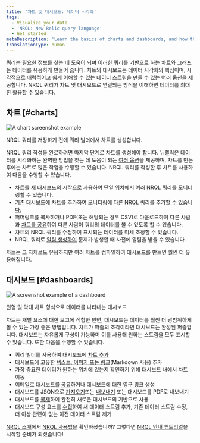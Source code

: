 ```yaml
---
title: '차트 및 대시보드: 데이터 시각화'
tags:
  - Visualize your data
  - 'NRQL: New Relic query language'
  - Get started
metaDescription: 'Learn the basics of charts and dashboards, and how they relate to NRQL.'
translationType: human
---
```




쿼리는 필요한 정보를 찾는 데 도움이 되며 이러한 쿼리를 기반으로 하는 차트와 그래프는 데이터를 유용하게 만들어 줍니다. 차트와 대시보드는 데이터 시각화의 핵심이며, 시각적으로 매력적이고 쉽게 이해할 수 있는 데이터 스트림을 만들 수 있는 여러 옵션을 제공합니다. NRQL 쿼리가 차트 및 대시보드로 연결되는 방식을 이해하면 데이터를 최대한 활용할 수 있습니다.

## 차트 [#charts]

<img
  title="A chart screenshot example"
  alt="A chart screenshot example "
  src={chartsChartUi}
/>

<figcaption>
  NRQL 쿼리를 저장하기 전에 쿼리 빌더에서 차트를 생성합니다.
</figcaption>

NRQL 쿼리 작성을 완료하려면 마지막 단계로 차트를 생성해야 합니다. 뉴렐릭은 데이터를 시각화하는 완벽한 방법을 찾는 데 도움이 되는 [여러 옵션](/docs/query-your-data/explore-query-data/use-charts/chart-types)을 제공하며, 차트를 만든 후에는 차트로 많은 작업을 수행할 수 있습니다. NRQL 쿼리를 작성한 후 차트를 사용하여 다음을 수행할 수 있습니다.

* 차트를 [새 대시보드](/docs/query-your-data/explore-query-data/dashboards/introduction-dashboards#dashboards-create)의 시작으로 사용하여 단일 위치에서 여러 NRQL 쿼리를 모니터링할 수 있습니다.
* 기존 대시보드에 차트를 추가하여 모니터링에 다른 NRQL 쿼리를 추가[할 수 있습니다.](/docs/query-your-data/explore-query-data/dashboards/manage-your-dashboard/#add-pages-edit)
* 퍼머링크를 복사하거나 PDF(또는 해당되는 경우 CSV)로 다운로드하여 다른 사람과 [차트를 공유](/docs/query-your-data/explore-query-data/use-charts/use-your-charts#share-charts)하여 다른 사람이 쿼리의 데이터를 볼 수 있도록 할 수 있습니다.
* 차트의 NRQL 쿼리를 수정하여 표시되는 데이터를 미세 조정할 수 있습니다.
* NRQL 쿼리로 [알림 생성하여](/docs/alerts-applied-intelligence/new-relic-alerts/get-started/your-first-nrql-condition#create-simple-alert) 문제가 발생할 때 사전에 알림을 받을 수 있습니다.

차트는 그 자체로도 유용하지만 여러 차트를 컴파일하여 대시보드를 만들면 훨씬 더 유용해집니다.

## 대시보드 [#dashboards]

<img
  title="Dashboard screenshot.png"
  alt="A screenshot example of a dashboard"
  src={dashboardsDashboardUi}
/>

<figcaption>
  원형 및 막대 차트 형식으로 데이터를 나타내는 대시보드
</figcaption>

차트는 개별 요소에 대한 보고에 적합한 반면, 대시보드는 데이터를 훨씬 더 광범위하게 볼 수 있는 가장 좋은 방법입니다. 차트가 퍼즐의 조각이라면 대시보드는 완성된 퍼즐입니다. 대시보드는 자유롭게 구성이 가능하며 이를 사용해 원하는 스트림을 모두 표시할 수 있습니다. 또한 다음을 수행할 수 있습니다.

* 쿼리 빌더를 사용하여 대시보드에 [차트 추가](/docs/query-your-data/explore-query-data/dashboards/manage-your-dashboard#dash-create-chart)
* 대시보드에 고유한 [텍스트, 이미지 또는 링크](/docs/query-your-data/explore-query-data/dashboards/manage-your-dashboard#markdown)(Markdown 사용) 추가
* 가장 중요한 데이터가 원하는 위치에 있는지 확인하기 위해 대시보드 내에서 차트 이동
* 이메일로 대시보드를 [공유](/docs/query-your-data/explore-query-data/dashboards/dashboards-charts-import-export-data#dashboards)하거나 대시보드에 대한 영구 링크 생성
* 대시보드를 JSON으로 [가져오기](/docs/query-your-data/explore-query-data/dashboards/introduction-dashboards/#dashboards-import)또는 [내보내기](/docs/query-your-data/explore-query-data/dashboards/manage-your-dashboard#dash-json) 또는 대시보드를 PDF로 내보내기
* 대시보드를 [복제](/docs/query-your-data/explore-query-data/dashboards/manage-your-dashboard#dash-clone)하여 완전히 새로운 대시보드의 기반으로 사용
* 대시보드 구성 요소를 [수집](/docs/query-your-data/explore-query-data/dashboards/manage-your-dashboard#add-pages-edit)하여 새 데이터 스트림 추가, 기존 데이터 스트림 수정, 더 이상 관련이 없는 이전 데이터 스트림 제거

[NRQL 소개](/docs/query-your-data/nrql-new-relic-query-language/get-started/introduction-nrql-new-relics-query-language/)에서 [NRQL 사용법](/docs/query-your-data/nrql-new-relic-query-language/get-started/introduction-nrql-how-nrql-works/)을 확인하셨습니까? 그렇다면 [NRQL 안내 튜토리얼](/docs/query-your-data/nrql-new-relic-query-language/get-started/introduction-nrql-tutorial/)을 시작할 준비가 되셨습니다!